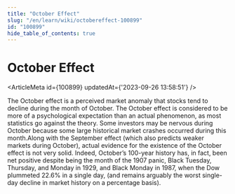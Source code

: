 ```yaml
---
title: "October Effect"
slug: "/en/learn/wiki/octobereffect-100899"
id: "100899"
hide_table_of_contents: true
---
```



# October Effect

<ArticleMeta id={100899} updatedAt={'2023-09-26 13:58:51'} />
<div className='border-solid border-b border-t-0 my-4 border-[var(--ifm-color-gray-300)]' />

The October effect is a perceived market anomaly that stocks tend to decline during the month of October. The October effect is considered to be more of a psychological expectation than an actual phenomenon, as most statistics go against the theory. Some investors may be nervous during October because some large historical market crashes occurred during this month.Along with the September effect (which also predicts weaker markets during October), actual evidence for the existence of the October effect is not very solid. Indeed, October’s 100-year history has, in fact, been net positive despite being the month of the 1907 panic, Black Tuesday, Thursday, and Monday in 1929, and Black Monday in 1987, when the Dow plummeted 22.6% in a single day, (and remains arguably the worst single-day decline in market history on a percentage basis).
